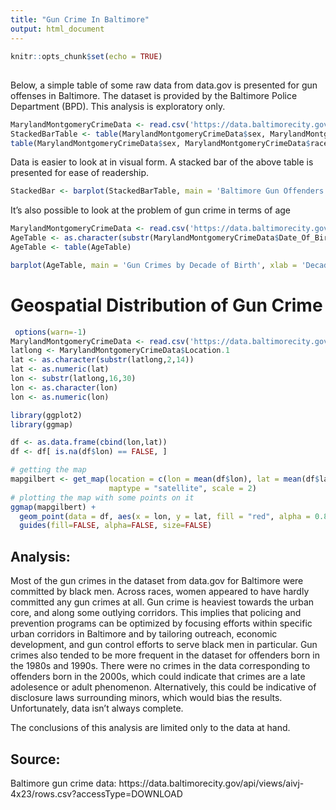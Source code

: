 ---
title: "Gun Crime In Baltimore"
output: html_document
---

```{r setup, include=FALSE}
knitr::opts_chunk$set(echo = TRUE)
```

## 
Below, a simple table of some raw data from data.gov is presented for gun offenses in Baltimore. The dataset is provided by the Baltimore Police Department (BPD). This analysis is exploratory only.

```{r echo = FALSE}
MarylandMontgomeryCrimeData <- read.csv('https://data.baltimorecity.gov/api/views/aivj-4x23/rows.csv?accessType=DOWNLOAD')
StackedBarTable <- table(MarylandMontgomeryCrimeData$sex, MarylandMontgomeryCrimeData$race)
table(MarylandMontgomeryCrimeData$sex, MarylandMontgomeryCrimeData$race)
```

Data is easier to look at in visual form. A stacked bar of the above table is presented for ease of readership.

```{r echo=FALSE}
StackedBar <- barplot(StackedBarTable, main = 'Baltimore Gun Offenders by Race and Gender', legend = rownames(StackedBarTable), xlab = 'Race', ylab = 'Number of Cases', col = c('Red', 'Blue'))
```

It's also possible to look at the problem of gun crime in terms of age
```{r echo=FALSE}
MarylandMontgomeryCrimeData <- read.csv('https://data.baltimorecity.gov/api/views/aivj-4x23/rows.csv?accessType=DOWNLOAD')
AgeTable <- as.character(substr(MarylandMontgomeryCrimeData$Date_Of_Birth,9,9))
AgeTable <- table(AgeTable)

barplot(AgeTable, main = 'Gun Crimes by Decade of Birth', xlab = 'Decade of Birth', ylab = 'Gun Crime Frequency', col = 'red')
```

# Geospatial Distribution of Gun Crime

```{r echo=FALSE}
 options(warn=-1)
MarylandMontgomeryCrimeData <- read.csv('https://data.baltimorecity.gov/api/views/aivj-4x23/rows.csv?accessType=DOWNLOAD')
latlong <- MarylandMontgomeryCrimeData$Location.1
lat <- as.character(substr(latlong,2,14))
lat <- as.numeric(lat)
lon <- substr(latlong,16,30)
lon <- as.character(lon)
lon <- as.numeric(lon)

library(ggplot2)
library(ggmap)

df <- as.data.frame(cbind(lon,lat))
df <- df[ is.na(df$lon) == FALSE, ]

# getting the map
mapgilbert <- get_map(location = c(lon = mean(df$lon), lat = mean(df$lat)), zoom = 12,
                      maptype = "satellite", scale = 2)
# plotting the map with some points on it
ggmap(mapgilbert) +
  geom_point(data = df, aes(x = lon, y = lat, fill = "red", alpha = 0.8), size = 1, shape = 21) +
  guides(fill=FALSE, alpha=FALSE, size=FALSE)

```

## Analysis:

Most of the gun crimes in the dataset from data.gov for Baltimore were committed by black men. Across races, women appeared to have hardly committed any gun crimes at all. Gun crime is heaviest towards the urban core, and along some outlying corridors. This implies that policing and prevention programs can be optimized by focusing efforts within specific urban corridors in Baltimore and by tailoring outreach, economic development, and gun control efforts to serve black men in particular. Gun crimes also tended to be more frequent in the dataset for offenders born in the 1980s and 1990s. There were no crimes in the data corresponding to offenders born in the 2000s, which could indicate that crimes are a late adolesence or adult phenomenon. Alternatively, this could be indicative of disclosure laws surrounding minors, which would bias the results. Unfortunately, data isn't always complete. 

The conclusions of this analysis are limited only to the data at hand. 

## Source:
Baltimore gun crime data: https://data.baltimorecity.gov/api/views/aivj-4x23/rows.csv?accessType=DOWNLOAD 


